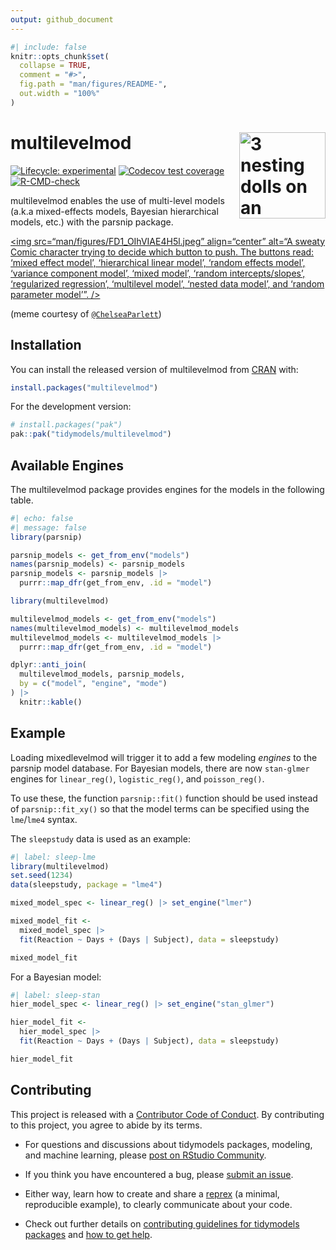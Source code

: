 ```yaml
---
output: github_document
---
```


<!-- README.md is generated from README.Rmd. Please edit that file -->

```r
#| include: false
knitr::opts_chunk$set(
  collapse = TRUE,
  comment = "#>",
  fig.path = "man/figures/README-",
  out.width = "100%"
)
```

# multilevelmod <a href="https://multilevelmod.tidymodels.org/"><img src="man/figures/logo.png" align="right" height="138" alt="3 nesting dolls on an orange background" /></a>

<!-- badges: start -->
[![Lifecycle: experimental](https://img.shields.io/badge/lifecycle-experimental-orange.svg)](https://lifecycle.r-lib.org/articles/stages.html)
[![Codecov test coverage](https://codecov.io/gh/tidymodels/multilevelmod/graph/badge.svg)](https://app.codecov.io/gh/tidymodels/multilevelmod)
[![R-CMD-check](https://github.com/tidymodels/multilevelmod/actions/workflows/R-CMD-check.yaml/badge.svg)](https://github.com/tidymodels/multilevelmod/actions/workflows/R-CMD-check.yaml)
<!-- badges: end -->

multilevelmod enables the use of multi-level models (a.k.a mixed-effects models, Bayesian hierarchical models, etc.) with the parsnip package.  

<a href="https://pbs.twimg.com/media/FD1_OIhVIAE4H5l?format=jpg&name=small"><img src="man/figures/FD1_OIhVIAE4H5l.jpeg" align="center" alt="A sweaty Comic character trying to decide which button to push. The buttons read: 'mixed effect model', 'hierarchical linear model', 'random effects model', 'variance component model', 'mixed model', 'random intercepts/slopes', 'regularized regression', 'multilevel model', 'nested data model', and 'random parameter model'". /></a>

(meme courtesy of [`@ChelseaParlett`](https://twitter.com/ChelseaParlett))

## Installation

You can install the released version of multilevelmod from [CRAN](https://cran.r-project.org) with:

``` r
install.packages("multilevelmod")
```

For the development version: 

``` r
# install.packages("pak")
pak::pak("tidymodels/multilevelmod")
```

## Available Engines

The multilevelmod package provides engines for the models in the following table.

```r
#| echo: false
#| message: false
library(parsnip)

parsnip_models <- get_from_env("models") 
names(parsnip_models) <- parsnip_models
parsnip_models <- parsnip_models |> 
  purrr::map_dfr(get_from_env, .id = "model")

library(multilevelmod)

multilevelmod_models <- get_from_env("models") 
names(multilevelmod_models) <- multilevelmod_models
multilevelmod_models <- multilevelmod_models |> 
  purrr::map_dfr(get_from_env, .id = "model")

dplyr::anti_join(
  multilevelmod_models, parsnip_models, 
  by = c("model", "engine", "mode")
) |> 
  knitr::kable()
```

## Example

Loading mixedlevelmod will trigger it to add a few modeling _engines_ to the parsnip model database. For Bayesian models, there are now `stan-glmer` engines for `linear_reg()`, `logistic_reg()`, and `poisson_reg()`. 

To use these, the function `parsnip::fit()` function should be used instead of `parsnip::fit_xy()` so that the model terms can be specified using the `lme`/`lme4` syntax. 

The `sleepstudy` data is used as an example: 

```r
#| label: sleep-lme
library(multilevelmod)
set.seed(1234)
data(sleepstudy, package = "lme4")

mixed_model_spec <- linear_reg() |> set_engine("lmer")

mixed_model_fit <- 
  mixed_model_spec |> 
  fit(Reaction ~ Days + (Days | Subject), data = sleepstudy)

mixed_model_fit
```

For a Bayesian model: 


```r
#| label: sleep-stan
hier_model_spec <- linear_reg() |> set_engine("stan_glmer")

hier_model_fit <- 
  hier_model_spec |> 
  fit(Reaction ~ Days + (Days | Subject), data = sleepstudy)

hier_model_fit
```

## Contributing

This project is released with a [Contributor Code of Conduct](https://www.contributor-covenant.org/version/2/0/CODE_OF_CONDUCT.html). By contributing to this project, you agree to abide by its terms.

- For questions and discussions about tidymodels packages, modeling, and machine learning, please [post on RStudio Community](https://community.rstudio.com/new-topic?category_id=15&tags=tidymodels,question).

- If you think you have encountered a bug, please [submit an issue](https://github.com/tidymodels/multilevelmod/issues).

- Either way, learn how to create and share a [reprex](https://community.rstudio.com/new-topic?category_id=15&tags=tidymodels,question) (a minimal, reproducible example), to clearly communicate about your code.

- Check out further details on [contributing guidelines for tidymodels packages](https://www.tidymodels.org/contribute/) and [how to get help](https://www.tidymodels.org/help/).

